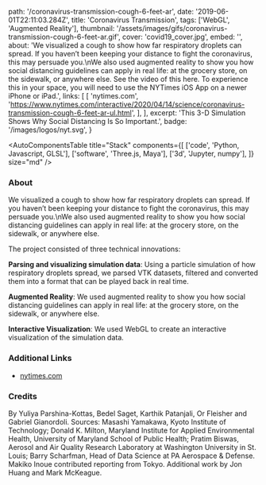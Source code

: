   path: '/coronavirus-transmission-cough-6-feet-ar',
  date: '2019-06-01T22:11:03.284Z',
  title: 'Coronavirus Transmission',
  tags: ['WebGL', 'Augmented Reality'],
  thumbnail: '/assets/images/gifs/coronavirus-transmission-cough-6-feet-ar.gif',
  cover: 'covid19_cover.jpg',
  embed: '',
  about:
    'We visualized a cough to show how far respiratory droplets can spread. If you haven’t been keeping your distance to fight the coronavirus, this may persuade you.\nWe also used augmented reality to show you how social distancing guidelines can apply in real life: at the grocery store, on the sidewalk, or anywhere else. See the video of this here. To experience this in your space, you will need to use the NYTimes iOS App on a newer iPhone or iPad.',
  links: [
    [
      'nytimes.com',
      'https://www.nytimes.com/interactive/2020/04/14/science/coronavirus-transmission-cough-6-feet-ar-ul.html',
    ],
  ],
  excerpt: 'This 3-D Simulation Shows Why Social Distancing Is So Important.',
  badge: '/images/logos/nyt.svg',
}

<AutoComponentsTable
  title="Stack"
  components={[
    ['code', 'Python, Javascript, GLSL'],
    ['software', 'Three.js, Maya'],
    ['3d', 'Jupyter, numpy'],
  ]}
  size="md"
/>

### About

We visualized a cough to show how far respiratory droplets can spread. If you haven’t been keeping your distance to fight the coronavirus, this may persuade you.\nWe also used augmented reality to show you how social distancing guidelines can apply in real life: at the grocery store, on the sidewalk, or anywhere else.

The project consisted of three technical innovations:

**Parsing and visualizing simulation data**: Using a particle simulation of how respiratory droplets spread, we parsed VTK datasets, filtered and converted them into a format that can be played back in real time.

**Augmented Reality**: We used augmented reality to show you how social distancing guidelines can apply in real life: at the grocery store, on the sidewalk, or anywhere else.

**Interactive Visualization**: We used WebGL to create an interactive visualization of the simulation data.

### Additional Links

- [nytimes.com](https://www.nytimes.com/interactive/2020/04/14/science/coronavirus-transmission-cough-6-feet-ar-ul.html)

### Credits

By Yuliya Parshina-Kottas, Bedel Saget, Karthik Patanjali, Or Fleisher and Gabriel Gianordoli. Sources: Masashi Yamakawa, Kyoto Institute of Technology; Donald K. Milton, Maryland Institute for Applied Environmental Health, University of Maryland School of Public Health; Pratim Biswas, Aerosol and Air Quality Research Laboratory at Washington University in St. Louis; Barry Scharfman, Head of Data Science at PA Aerospace & Defense. Makiko Inoue contributed reporting from Tokyo. Additional work by Jon Huang and Mark McKeague.

